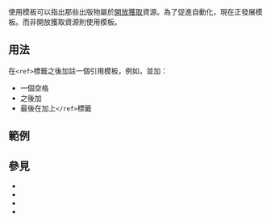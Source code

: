 {{Documentation subpage}}

使用{{tl|open access}}模板可以指出那些出版物屬於[[開放獲取]]資源。為了促進自動化，現在正發展{{tl|OA-ness}}模板。而非開放獲取資源則使用{{tl|Closed access}}模板。

== 用法 ==

在<code><nowiki><ref></nowiki></code>標籤之後加註一個引用模板，例如{{tl|cite journal}}，並加：
* 一個空格
* 之後加{{tl|open access}}
* 最後在加上<code><nowiki></ref></nowiki></code>標籤

== 範例 ==

{{testcases side by side
  | t3 = Markup
  | t4 = With the help of a <code><nowiki><references></nowiki></code> tag, this renders as
  | box = y
  | 
<pre><nowiki><ref>{{Cite journal 
| last1 = Lustigman | first1 = S. 
| last2 = Prichard | first2 = R. K. 
| last3 = Gazzinelli | first3 = A. 
| last4 = Grant | first4 = W. N. 
| last5 = Boatin | first5 = B. A. 
| last6 = McCarthy | first6 = J. S. 
| last7 = Basáñez | first7 = M. A. G. 
| editor1-last = MacKenzie 
| editor1-first = Charles D 
| title = A Research Agenda for Helminth Diseases of Humans: The Problem of Helminthiases 
| doi = 10.1371/journal.pntd.0001582 
| journal = PLoS Neglected Tropical Diseases 
| volume = 6 
| issue = 4 
| pages = e1582 
| year = 2012 
| pmid =  22545164
| pmc =3335854 
}} {{open access}}</ref></nowiki><br />

== 參考文獻 ==

<references /></pre>
  | 
<ref>{{Cite journal 
| last1 = Lustigman | first1 = S. 
| last2 = Prichard | first2 = R. K. 
| last3 = Gazzinelli | first3 = A. 
| last4 = Grant | first4 = W. N. 
| last5 = Boatin | first5 = B. A. 
| last6 = McCarthy | first6 = J. S. 
| last7 = Basáñez | first7 = M. A. G. 
| editor1-last = MacKenzie 
| editor1-first = Charles D 
| title = A Research Agenda for Helminth Diseases of Humans: The Problem of Helminthiases 
| doi = 10.1371/journal.pntd.0001582 
| journal = PLoS Neglected Tropical Diseases 
| volume = 6 
| issue = 4 
| pages = e1582 
| year = 2012 
| pmid =  22545164
| pmc =3335854 
}} {{open access}}</ref><br />

== 參考文獻 ==

<references />

}}

==參見==
*{{tl|Subscription required}} 
*{{tl|Registration required}}
*{{tl|Free access}}
*{{tl|Linknote}}

<includeonly>
<!-- ADD CATEGORIES BELOW THIS LINE -->
[[Category:圖像插入模板|{{PAGENAME}}]]

</includeonly>